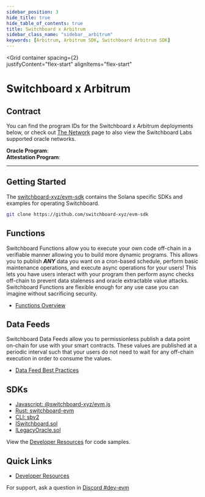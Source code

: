 ```yaml
---
sidebar_position: 3
hide_title: true
hide_table_of_contents: true
title: Switchboard x Arbitrum
sidebar_class_name: "sidebar__arbitrum"
keywords: [Arbitrum, Arbitrum SDK, Switchboard Arbitrum SDK]
---
```



<Grid 
  container 
  spacing={2}   
  justifyContent="flex-start"
  alignItems="flex-start"
>
  <Grid xs={12}>
    <div style={{ textAlign: "center" }}>
      <h1>Switchboard x Arbitrum</h1>
    </div>
  </Grid>
  <Grid item md={9} xs={12}>

## Contract

You can find the program IDs for the Switchboard x Arbitrum deployments below,
or check out [The Network](/network) page to also view the Switchboard Labs
supported oracle networks.

<div>
  <strong>Oracle Program</strong>: <AddressButton address="" />
</div>

<div>
  <strong>Attestation Program</strong>: <AddressButton address="" />
</div>

<hr />

## Getting Started

The [switchboard-xyz/evm-sdk](https://github.com/switchboard-xyz/evm-sdk)
contains the Solana specific SDKs and examples for operating Switchboard.

```bash
git clone https://github.com/switchboard-xyz/evm-sdk
```

## Functions

Switchboard Functions allow you to execute your own code off-chain in a
verifiable manner allowing you to build more dynamic programs. This allows you
to publish **_ANY_** data you want on a cron-based schedule, perform basic
maintenance operations, and execute async operations for your users! This lets
you have users interact with your program then perform async checks off-chain to
prevent data staleness and oracle extractable value attacks. Switchboard
Functions are flexible enough for any use case you can imagine without
sacrificing security.

- [Functions Overview](/evm/functions)

## Data Feeds

Switchboard Data Feeds allow you to permissionless publish a data point on-chain
for use with your smart contracts. These values are published at a periodic
interval such that your users do not need to wait for any off-chain execution in
order to consume the values.

- [Data Feed Best Practices](/guides/feeds/best-practices)

</Grid>
<Grid item md={3} xs={12}>

## SDKs

- <span class="heading_icon__javascript">
    <a href="/api/evm.js">Javascript: @switchboard-xyz/evm.js</a>
  </span>
- <span class="heading_icon__rust">
    <a href="https://docs.rs/switchboard-evm">Rust: switchboard-evm</a>
  </span>
- <span class="heading_icon__terminal">
    <a href="/api/cli">CLI: sbv2</a>
  </span>
- <span class="heading_icon__solidity">
    <a href="/evm/ISwitchboard.sol">ISwitchboard.sol</a>
  </span>
- <span class="heading_icon__solidity">
    <a href="/evm/ILegacyOracle.sol">ILegacyOracle.sol</a>
  </span>

View the [Developer Resources](/evm/dev) for code samples.

## Quick Links

- [Developer Resources](/evm/dev)

For support, ask a question in
[Discord #dev-evm](https://discord.com/channels/841525135311634443/984343400377647144)

</Grid>
</Grid>
